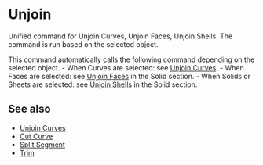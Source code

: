 
# Unjoin

<Reference shortcut="Alt + J" command="Unjoin" button="" />

Unified command for Unjoin Curves, Unjoin Faces, Unjoin Shells. The command is run based on the selected object.

This command automatically calls the following command depending on the selected object.
    - When Curves are selected: see [Unjoin Curves](./unjoin-curve).
    - When Faces are selected: see [Unjoin Faces](../solid/unjoin-faces) in the Solid section.
    - When Solids or Sheets are selected: see [Unjoin Shells](../solid/unjoin-sheets) in the Solid section.

## See also
- [Unjoin Curves](./unjoin-curve)
- [Cut Curve](./cut-curve)
- [Split Segment](./split-segment)
- [Trim](./trim)



















